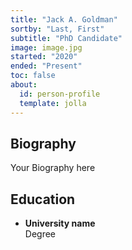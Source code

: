 ```yaml
---
title: "Jack A. Goldman"
sortby: "Last, First"
subtitle: "PhD Candidate"
image: image.jpg
started: "2020"
ended: "Present"
toc: false
about:
  id: person-profile
  template: jolla
---
```


::: {#person-profile}
## Biography

Your Biography here

## Education

-   **University name**<br /> Degree
:::
